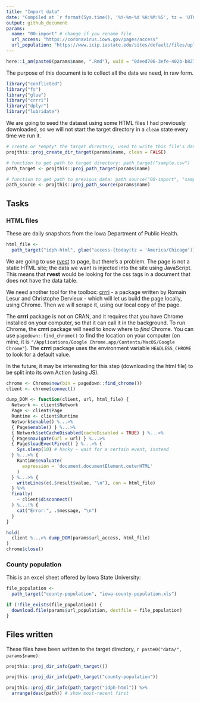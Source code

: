 ```yaml
---
title: "Import data"
date: "Compiled at `r format(Sys.time(), '%Y-%m-%d %H:%M:%S', tz = 'UTC')` UTC"
output: github_document
params:
  name: "00-import" # change if you rename file
  url_access: "https://coronavirus.iowa.gov/pages/access"
  url_population: "https://www.icip.iastate.edu/sites/default/files/uploads/tables/population/popest-annual.xls"
---
```


```r
here::i_am(paste0(params$name, ".Rmd"), uuid = "0deed706-3efe-402b-b827-b58e9bb3e976")
```

The purpose of this document is to collect all the data we need, in raw form. 

```r
library("conflicted")
library("fs")
library("glue")
library("crrri")
library("dplyr")
library("lubridate")
```

We are going to seed the dataset using some HTML files I had previously downloaded, so we will not start the target directory in a `clean` state every time we run it.

```r
# create or *empty* the target directory, used to write this file's data: 
projthis::proj_create_dir_target(params$name, clean = FALSE)

# function to get path to target directory: path_target("sample.csv")
path_target <- projthis::proj_path_target(params$name)

# function to get path to previous data: path_source("00-import", "sample.csv")
path_source <- projthis::proj_path_source(params$name)
```

## Tasks

### HTML files

These are daily snapshots from the Iowa Department of Public Health.

```r
html_file <- 
  path_target("idph-html", glue("access-{today(tz = 'America/Chicago')}.html"))
```

We are going to use [rvest](https://rvest.tidyverse.org/) to page, but there's a problem. The page is not a static HTML site; the data we want is injected into the site using JavaScript. This means that **rvest** would be looking for the css tags in a document that does not have the data table.

We need another tool for the toolbox: [crrri](https://rlesur.github.io/crrri) - a package written by Romain Lesur and Christophe Dervieux - which will let us build the page locally, using Chrome. Then we will scrape it, using our local copy of the page.

The **crrri** package is not on CRAN, and it requires that you have Chrome installed on your computer, so that it can call it in the background. To run Chrome, the **crrri** package will need to know where to *find* Chrome. You can use `pagedown::find_chrome()` to find the location on your computer (on mine, it is `"/Applications/Google Chrome.app/Contents/MacOS/Google Chrome"`). The **crrri** package uses the environment variable `HEADLESS_CHROME` to look for a default value.

In the future, it may be interesting for this step (downloading the html file) to be split into its own Action (using JS).

```r
chrome <- Chrome$new(bin = pagedown::find_chrome())
client <- chrome$connect()
```

```r
dump_DOM <- function(client, url, html_file) {
  Network <- client$Network
  Page <- client$Page
  Runtime <- client$Runtime
  Network$enable() %...>%
  { Page$enable() } %...>%
  { Network$setCacheDisabled(cacheDisabled = TRUE) } %...>% 
  { Page$navigate(url = url) } %...>%
  { Page$loadEventFired() } %...>% {
    Sys.sleep(10) # hacky - wait for a certain event, instead
  } %...>% { 
    Runtime$evaluate(
      expression = 'document.documentElement.outerHTML'
    ) 
  } %...>% {
    writeLines(c(.$result$value, "\n"), con = html_file) 
  } %>%
  finally(
    ~ client$disconnect()
  ) %...!% {
    cat("Error:", .$message, "\n")
  }
}
```

```r
hold(
  client %...>% dump_DOM(params$url_access, html_file)  
)
chrome$close()
```

### County population

This is an excel sheet offered by Iowa State University:

```r
file_population <- 
  path_target("county-population", "iowa-county-population.xls")

if (!file_exists(file_population)) {
  download.file(params$url_population, destfile = file_population)
}
```

## Files written

These files have been written to the target directory, ```r paste0("data/", params$name)```:

```r
projthis::proj_dir_info(path_target()) 
```

```r
projthis::proj_dir_info(path_target("county-population")) 
```

```r
projthis::proj_dir_info(path_target("idph-html")) %>% 
  arrange(desc(path)) # show most-recent first
```
